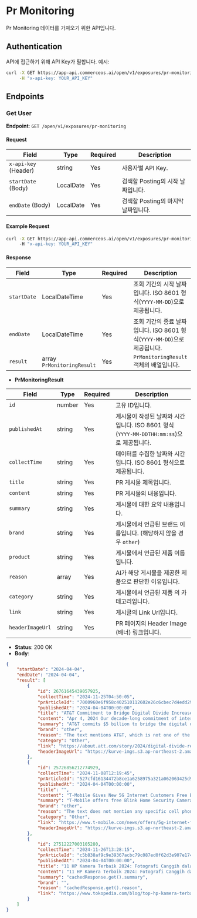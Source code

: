 # Pr Monitoring

Pr Monitoring 데이터를 가져오기 위한 API입니다.


## Authentication

API에 접근하기 위해 API Key가 필합니다. 예시:

```bash
curl -X GET https://app-api.commerceos.ai/open/v1/exposures/pr-monitoring \
     -H "x-api-key: YOUR_API_KEY"
```

## Endpoints

### Get User

**Endpoint**: `GET /open/v1/exposures/pr-monitoring`  

#### Request

| Field                   | Type    | Required | Description                         |
|-------------------------|---------|----------|-------------------------------------|
| `x-api-key` (Header)    | string  | Yes      | 사용자별 API Key.   |
| `startDate` (Body)      | LocalDate  | Yes   | 검색할 Posting의 시작 날짜입니다.              |
| `endDate` (Body)        | LocalDate  | Yes   | 검색할 Posting의 마지막 날짜입니다.             |

#### Example Request

```bash
curl -X GET https://app-api.commerceos.ai/open/v1/exposures/pr-monitoring?startDate=2024-01-01&endDate=2024-11-27 \
     -H "x-api-key: YOUR_API_KEY"
```

#### Response

| Field      | Type       | Required | Description                                           |
|------------|------------|----------|----------------------------------------------|
| `startDate` | LocalDateTime  | Yes      | 조회 기간의 시작 날짜입니다. ISO 8601 형식(`YYYY-MM-DD`)으로 제공됩니다. |
| `endDate`   | LocalDateTime  | Yes      | 조회 기간의 종료 날짜입니다. ISO 8601 형식(`YYYY-MM-DD`)으로 제공됩니다. |
| `result`    | array `PrMonitoringResult`    | Yes      | `PrMonitoringResult` 객체의 배열입니다.                            |


- **PrMonitoringResult**

| Field         | Type       | Required | Description                                                                                       |
|-------------------|------------|----------|------------------------------------------------------------------------------------------|
| `id`             | number     | Yes      | 고유 ID입니다.                                                                               |
| `publishedAt`    | string     | Yes      | 게시물이 작성된 날짜와 시간입니다. ISO 8601 형식 (`YYYY-MM-DDTHH:mm:ss`)으로 제공됩니다.               |
| `collectTime`    | string     | Yes      | 데이터를 수집한 날짜와 시간입니다. ISO 8601 형식으로 제공됩니다.                                       |
| `title`      | string     | Yes      | PR 게시물 제목입니다.                                                                              |
| `content`       | string     | Yes      | PR 게시물의 내용입니다.                                                                         |
| `summary`         | string     | Yes      | 게시물에 대한 요약 내용입니다.                                                                  |
| `brand`           | string     | Yes      | 게시물에서 언급된 브랜드 이름입니다. (해당하지 않을 경우 `other`)                                     |
| `product`        | string     | Yes      | 게시물에서 언급된 제품 이름입니다.                                                                |
| `reason`        | array      | Yes       | AI가 해당 게시물을 제공한 제품으로 판단한 이유입니다.                                                 |
| `category`          | string     | Yes      |   게시물에서 언급된 제품 의 카테고리입니다.                                                      |
| `link`      | string     | Yes      | 게시글의 Link Url입니다.                                                                           |
| `headerImageUrl`         | string     | Yes      | PR 페이지의 Header Image (배너) 링크입니다.                                             |


- **Status**: 200 OK
- **Body**:

```json
{
    "startDate": "2024-04-04",
    "endDate": "2024-04-04",
    "result": [
        {
            "id": 26761645439057925,
            "collectTime": "2024-11-25T04:50:05",
            "prArticleId": "7000960e6f958c402510112602e26c6cbec7d4edd2937682f239e964a62d4b8c",
            "publishedAt": "2024-04-04T00:00:00",
            "title": "AT&T Commitment to Bridge Digital Divide Increases to $5 Billion",
            "content": "Apr 4, 2024 Our decade-long commitment of internet services and digital literacy resources aims to reach 25 million people to help close the digital divide. ",
            "summary": "AT&T commits $5 billion to bridge the digital divide for 25 million people.",
            "brand": "other",
            "reason": "The text mentions AT&T, which is not one of the specified brands (Samsung, Apple, Google).",
            "category": "Other",
            "link": "https://about.att.com/story/2024/digital-divide-recommitment.html",
            "headerImageUrl": "https://kurve-imgs.s3.ap-northeast-2.amazonaws.com/samsung/pr/2024/11/25/04/att/PC/images/headerImage1.png"
        },
        {
            "id": 25726856212774929,
            "collectTime": "2024-11-08T12:19:45",
            "prArticleId": "527cfd16134472b8ce1a6258975a321a062063425d9c1020d3913582dc0520ec",
            "publishedAt": "2024-04-04T00:00:00",
            "title": "",
            "content": "T-Mobile Gives New 5G Internet Customers Free Blink Home Security Cameras This Moving Season",
            "summary": "T-Mobile offers free Blink Home Security Cameras to new 5G internet customers.",
            "brand": "other",
            "reason": "The text does not mention any specific cell phone brand like Samsung, Apple, or Google. It only mentions T-Mobile, which is a telecommunications company, not a cell phone brand.",
            "category": "Other",
            "link": "https://www.t-mobile.com/news/offers/5g-internet-free-blink-smart-home-package",
            "headerImageUrl": "https://kurve-imgs.s3.ap-northeast-2.amazonaws.com/samsung/pr/2024/11/08/12/t-mobile/PC/images/headerImage1.png"
        },
        {
            "id": 27512227003105280,
            "collectTime": "2024-11-26T13:28:15",
            "prArticleId": "c5b838af9c9e39367acbc79c087ed0f62d3e907e17456a862278b3f2134d658d",
            "publishedAt": "2024-04-04T00:00:00",
            "title": "11 HP Kamera Terbaik 2024: Fotografi Canggih dalam Genggaman",
            "content": "11 HP Kamera Terbaik 2024: Fotografi Canggih dalam Genggaman",
            "summary": "cachedResponse.get().summary",
            "brand": "",
            "reason": "cachedResponse.get().reason",
            "link": "https://www.tokopedia.com/blog/top-hp-kamera-terbaik-tek/"
        }
    ]
}
```
